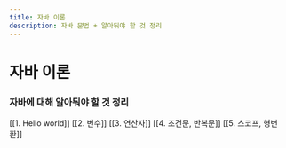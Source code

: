 ```yaml
---
title: 자바 이론
description: 자바 문법 + 알아둬야 할 것 정리
---
```


# 자바 이론

### 자바에 대해 알아둬야 할 것 정리
[[1. Hello world]]
[[2. 변수]]
[[3. 연산자]]
[[4. 조건문, 반복문]]
[[5. 스코프, 형변환]]
